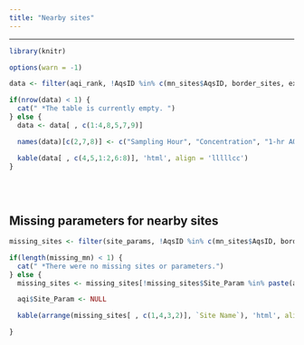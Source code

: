 ---
title: "Nearby sites"
---

<style>
   body {margin-left: 0px;}
  .main-container {max-width: 1350px;}
  tr:nth-child(even){background-color: #e9e9e9;}
  tr:nth-child(odd){background-color: #FFF;}
</style>

<hr> 

```{r kable_nearby, message=F, echo=F, results='asis', warning=F}
library(knitr)

options(warn = -1)

data <- filter(aqi_rank, !AqsID %in% c(mn_sites$AqsID, border_sites, extra_sites))

if(nrow(data) < 1) {
  cat(" *The table is currently empty. ")
} else {
  data <- data[ , c(1:4,8,5,7,9)]

  names(data)[c(2,7,8)] <- c("Sampling Hour", "Concentration", "1-hr AQI")

  kable(data[ , c(4,5,1:2,6:8)], 'html', align = 'lllllcc')
}
 
```
<br>

<div class = "gray">
## Missing parameters for nearby sites
```{r miss_nearby, message=F, echo=F, results='asis', warning=F}

missing_sites <- filter(site_params, !AqsID %in% c(mn_sites$AqsID, border_sites))

if(length(missing_mn) < 1) {
  cat(" *There were no missing sites or parameters.")
} else {
  missing_sites <- missing_sites[!missing_sites$Site_Param %in% paste(aqi$AqsID, aqi$Parameter, sep="_"), ]

  aqi$Site_Param <- NULL

  kable(arrange(missing_sites[ , c(1,4,3,2)], `Site Name`), 'html', align = 'llll')

}
```
</div>



